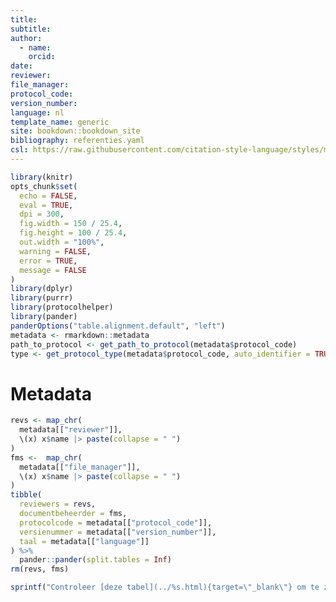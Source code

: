 ```yaml
---
title:
subtitle:
author: 
  - name:
    orcid:
date:
reviewer:
file_manager:
protocol_code:
version_number:
language: nl
template_name: generic
site: bookdown::bookdown_site
bibliography: referenties.yaml
csl: https://raw.githubusercontent.com/citation-style-language/styles/master/research-institute-for-nature-and-forest.csl
---
```


```{=html}
<!--
Instructies bij opmaak van het protocol:

Hieronder vind je de verschillende onderdelen van een protocol.
In de bijhorende losse `Rmd` bestanden vind je een beschrijving wat er bij elk onderdeel vermeld moet worden.
Het is in die bestanden dat je moet editeren.
Niet alle onderdelen zijn altijd van toepassing.
Laat in die gevallen de titels staan en vermeld expliciet "niet van toepassing".
-->
```
```r
library(knitr)
opts_chunk$set(
  echo = FALSE,
  eval = TRUE,
  dpi = 300,
  fig.width = 150 / 25.4,
  fig.height = 100 / 25.4,
  out.width = "100%",
  warning = FALSE,
  error = TRUE,
  message = FALSE
)
library(dplyr)
library(purrr)
library(protocolhelper)
library(pander)
panderOptions("table.alignment.default", "left")
metadata <- rmarkdown::metadata
path_to_protocol <- get_path_to_protocol(metadata$protocol_code)
type <- get_protocol_type(metadata$protocol_code, auto_identifier = TRUE)
```

# Metadata {.unnumbered}

```r
revs <- map_chr(
  metadata[["reviewer"]],
  \(x) x$name |> paste(collapse = " ")
)
fms <-  map_chr(
  metadata[["file_manager"]],
  \(x) x$name |> paste(collapse = " ")
)
tibble(
  reviewers = revs,
  documentbeheerder = fms,
  protocolcode = metadata[["protocol_code"]],
  versienummer = metadata[["version_number"]],
  taal = metadata[["language"]]
) %>%
  pander::pander(split.tables = Inf)
rm(revs, fms)
```

```r
sprintf("Controleer [deze tabel](../%s.html){target=\"_blank\"} om te zien of een meer recente versie beschikbaar is.", type) |> cat() # nolint  
```
